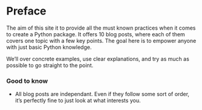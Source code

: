 
# Preface {.unnumbered}

The aim of this site it to provide all the must known practices when it comes to create a Python package. It offers 10 blog posts, where each of them covers one topic with a few key points. The goal here is to empower anyone with just basic Python knowledge.

We'll over concrete examples, use clear explanations, and try as much as possible to go straight to the point.

### Good to know

- All blog posts are independant. Even if they follow some sort of order, it's perfectly fine to just look at what interests you.